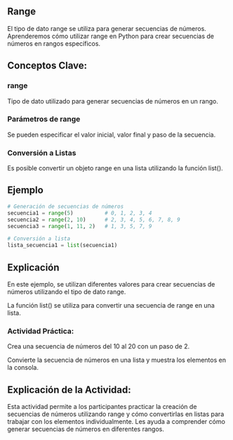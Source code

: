 ## Range

El tipo de dato range se utiliza para generar secuencias de números. Aprenderemos cómo utilizar range en Python para crear secuencias de números en rangos específicos.

## Conceptos Clave:

### range

Tipo de dato utilizado para generar secuencias de números en un rango.

### Parámetros de range

Se pueden especificar el valor inicial, valor final y paso de la secuencia.

### Conversión a Listas

Es posible convertir un objeto range en una lista utilizando la función list().

## Ejemplo

``` python
# Generación de secuencias de números
secuencia1 = range(5)          # 0, 1, 2, 3, 4
secuencia2 = range(2, 10)      # 2, 3, 4, 5, 6, 7, 8, 9
secuencia3 = range(1, 11, 2)   # 1, 3, 5, 7, 9

# Conversión a lista
lista_secuencia1 = list(secuencia1)
```

## Explicación

En este ejemplo, se utilizan diferentes valores para crear secuencias de números utilizando el tipo de dato range.

La función list() se utiliza para convertir una secuencia de range en una lista.

::: {.callout-important}
### Actividad Práctica:

Crea una secuencia de números del 10 al 20 con un paso de 2.

Convierte la secuencia de números en una lista y muestra los elementos en la consola.
:::

## Explicación de la Actividad:

Esta actividad permite a los participantes practicar la creación de secuencias de números utilizando range y cómo convertirlas en listas para trabajar con los elementos individualmente. Les ayuda a comprender cómo generar secuencias de números en diferentes rangos.

